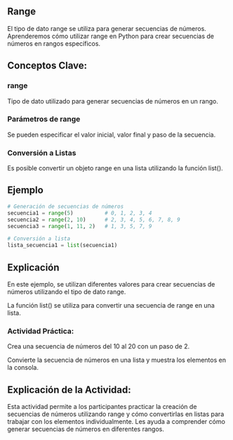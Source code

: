 ## Range

El tipo de dato range se utiliza para generar secuencias de números. Aprenderemos cómo utilizar range en Python para crear secuencias de números en rangos específicos.

## Conceptos Clave:

### range

Tipo de dato utilizado para generar secuencias de números en un rango.

### Parámetros de range

Se pueden especificar el valor inicial, valor final y paso de la secuencia.

### Conversión a Listas

Es posible convertir un objeto range en una lista utilizando la función list().

## Ejemplo

``` python
# Generación de secuencias de números
secuencia1 = range(5)          # 0, 1, 2, 3, 4
secuencia2 = range(2, 10)      # 2, 3, 4, 5, 6, 7, 8, 9
secuencia3 = range(1, 11, 2)   # 1, 3, 5, 7, 9

# Conversión a lista
lista_secuencia1 = list(secuencia1)
```

## Explicación

En este ejemplo, se utilizan diferentes valores para crear secuencias de números utilizando el tipo de dato range.

La función list() se utiliza para convertir una secuencia de range en una lista.

::: {.callout-important}
### Actividad Práctica:

Crea una secuencia de números del 10 al 20 con un paso de 2.

Convierte la secuencia de números en una lista y muestra los elementos en la consola.
:::

## Explicación de la Actividad:

Esta actividad permite a los participantes practicar la creación de secuencias de números utilizando range y cómo convertirlas en listas para trabajar con los elementos individualmente. Les ayuda a comprender cómo generar secuencias de números en diferentes rangos.

